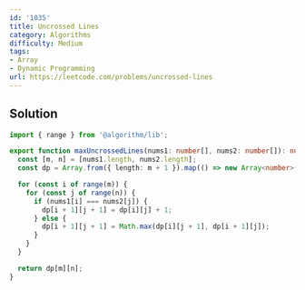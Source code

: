 ```yaml
---
id: '1035'
title: Uncrossed Lines
category: Algorithms
difficulty: Medium
tags:
- Array
- Dynamic Programming
url: https://leetcode.com/problems/uncrossed-lines
---
```


## Solution

```typescript filename="solution.ts" copy
import { range } from '@algorithm/lib';

export function maxUncrossedLines(nums1: number[], nums2: number[]): number {
  const [m, n] = [nums1.length, nums2.length];
  const dp = Array.from({ length: m + 1 }).map(() => new Array<number>(n + 1).fill(0));

  for (const i of range(m)) {
    for (const j of range(n)) {
      if (nums1[i] === nums2[j]) {
        dp[i + 1][j + 1] = dp[i][j] + 1;
      } else {
        dp[i + 1][j + 1] = Math.max(dp[i][j + 1], dp[i + 1][j]);
      }
    }
  }

  return dp[m][n];
}
```

